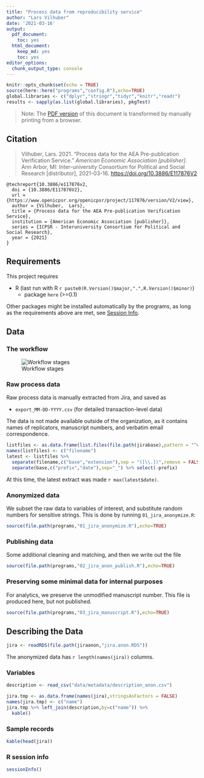```yaml
---
title: "Process data from reproducibility service"
author: "Lars Vilhuber"
date: '2021-03-16'
output:
  pdf_document: 
    toc: yes
  html_document:
    keep_md: yes
    toc: yes
editor_options:
  chunk_output_type: console
---
```


```r
knitr::opts_chunk$set(echo = TRUE)
source(here::here("programs","config.R"),echo=TRUE)
global.libraries <- c("dplyr","stringr","tidyr","knitr","readr")
results <- sapply(as.list(global.libraries), pkgTest)
```
> Note: The [PDF version](https://aeadataeditor.github.io/processing-jira-process-data/README.pdf) of this document is transformed by manually printing from a browser.

## Citation

> Vilhuber, Lars. 2021. "Process data for the AEA Pre-publication Verification Service." *American Economic Association [publisher]*. Ann Arbor, MI: Inter-university Consortium for Political and Social Research [distributor], 2021-03-16. [https://doi.org/10.3886/E117876V2](https://doi.org/10.3886/E117876V2)

```
@techreport{10.3886/e117876v2,
  doi = {10.3886/E117876V2},
  url = {https://www.openicpsr.org/openicpsr/project/117876/version/V2/view},
  author = {Vilhuber,  Lars},
  title = {Process data for the AEA Pre-publication Verification Service},
  institution = {American Economic Association [publisher]},
  series = {ICPSR - Interuniversity Consortium for Political and Social Research},
  year = {2021}
}
```

## Requirements
This project requires

- R (last run with R `r paste0(R.Version()$major,".",R.Version()$minor)`)
  - package `here` (>=0.1)
  
Other packages might be installed automatically by the programs, as long as the requirements above are met, see [Session Info](#r-session-info).

## Data 

### The workflow

![Workflow stages](images/AEADataEditorWorkflow-20191028.png)

### Raw process data

Raw process data is manually extracted from Jira, and saved as 

- `export_MM-DD-YYYY.csv` (for detailed transaction-level data)

The data is not made available outside of the organization, as it contains names of replicators,  manuscript numbers, and verbatim email correspondence. 

```r
listfiles <- as.data.frame(list.files(file.path(jirabase),pattern = "^export_")) 
names(listfiles) <- c("filename")
latest <- listfiles %>% 
  separate(filename,c("base","extension"),sep = "([\\.])",remove = FALSE) %>%
  separate(base,c("prefix","date"),sep="_") %>% select(-prefix)

```

At this time, the latest extract was made `r max(latest$date)`. 

### Anonymized data

We subset the raw data to variables of interest, and substitute random numbers for sensitive strings. This is done by running `01_jira_anonymize.R`:

```r
source(file.path(programs,"01_jira_anonymize.R"),echo=TRUE)
```

### Publishing data

Some additional cleaning and matching, and then we write out the file

```r
source(file.path(programs,"02_jira_anon_publish.R"),echo=TRUE)
```

### Preserving some minimal data for internal purposes

For analytics, we preserve the unmodified manuscript number. This file is produced here, but not published.


```r
source(file.path(programs,"03_jira_manuscript.R"),echo=TRUE)
```


## Describing the Data
```r
jira <- readRDS(file.path(jiraanon,"jira.anon.RDS"))
```

The anonymized data has `r length(names(jira))` columns. 

### Variables

```r
description <- read_csv("data/metadata/description_anon.csv")

jira.tmp <- as.data.frame(names(jira),stringsAsFactors = FALSE) 
names(jira.tmp) <- c("name")
jira.tmp %>% left_join(description,by=c("name")) %>% 
  kable()
```

### Sample records

```r
kable(head(jira))
```

### R session info

```r
sessionInfo()
```


